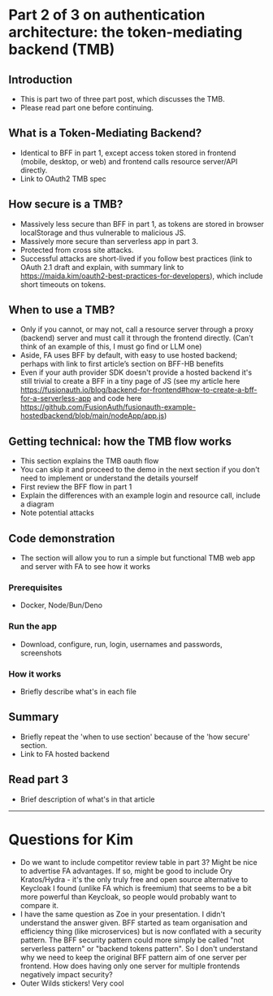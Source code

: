 # Part 2 of 3 on authentication architecture: the token-mediating backend (TMB)

## Introduction

- This is part two of three part post, which discusses the TMB.
- Please read part one before continuing.

## What is a Token-Mediating Backend?
- Identical to BFF in part 1, except access token stored in frontend (mobile, desktop, or web) and frontend calls resource server/API directly.
- Link to OAuth2 TMB spec

## How secure is a TMB?
- Massively less secure than BFF in part 1, as tokens are stored in browser localStorage and thus vulnerable to malicious JS.
- Massively more secure than serverless app in part 3.
- Protected from cross site attacks.
- Successful attacks are short-lived if you follow best practices (link to OAuth 2.1 draft and explain, with summary link to https://maida.kim/oauth2-best-practices-for-developers), which include short timeouts on tokens.

## When to use a TMB?
- Only if you cannot, or may not, call a resource server through a proxy (backend) server and must call it through the frontend directly. (Can't think of an example of this, I must go find or LLM one)
- Aside, FA uses BFF by default, with easy to use hosted backend; perhaps with link to first article’s section on BFF-HB benefits
- Even if your auth provider SDK doesn't provide a hosted backend it's still trivial to create a BFF in a tiny page of JS (see my article here https://fusionauth.io/blog/backend-for-frontend#how-to-create-a-bff-for-a-serverless-app and code here https://github.com/FusionAuth/fusionauth-example-hostedbackend/blob/main/nodeApp/app.js)

## Getting technical: how the TMB flow works
- This section explains the TMB oauth flow
- You can skip it and proceed to the demo in the next section if you don't need to implement or understand the details yourself
- First review the BFF flow in part 1
- Explain the differences with an example login and resource call, include a diagram
- Note potential attacks

## Code demonstration
- The section will allow you to run a simple but functional TMB web app and server with FA to see how it works
### Prerequisites
- Docker, Node/Bun/Deno
### Run the app
- Download, configure, run, login, usernames and passwords, screenshots
### How it works
- Briefly describe what's in each file

## Summary
- Briefly repeat the 'when to use section' because of the 'how secure' section.
- Link to FA hosted backend

## Read part 3
- Brief description of what's in that article

---

# Questions for Kim
- Do we want to include competitor review table in part 3? Might be nice to advertise FA advantages. If so, might be good to include Ory Kratos/Hydra - it's the only truly free and open source alternative to Keycloak I found (unlike FA which is freemium) that seems to be a bit more powerful than Keycloak, so people would probably want to compare it.
- I have the same question as Zoe in your presentation. I didn't understand the answer given. BFF started as team organisation and efficiency thing (like microservices) but is now conflated with a security pattern. The BFF security pattern could more simply be called "not serverless pattern" or "backend tokens pattern". So I don't understand why we need to keep the original BFF pattern aim of one server per frontend. How does having only one server for multiple frontends negatively impact security?
- Outer Wilds stickers! Very cool